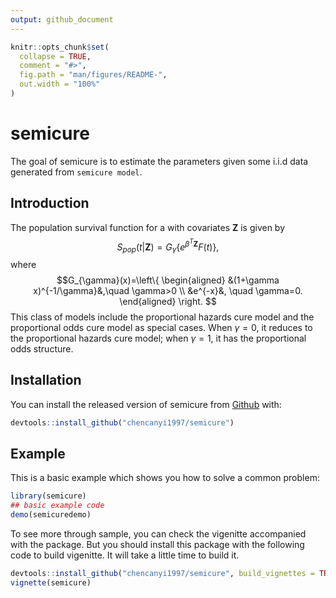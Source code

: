 ```yaml
---
output: github_document
---
```


<!-- README.md is generated from README.Rmd. Please edit that file -->

```r
knitr::opts_chunk$set(
  collapse = TRUE,
  comment = "#>",
  fig.path = "man/figures/README-",
  out.width = "100%"
)
```

# semicure

<!-- badges: start -->
<!-- badges: end -->
The goal of semicure is to estimate the parameters given some i.i.d data generated from `semicure model`.

## Introduction

The population survival function for a with covariates $\mathbf{Z}$ is given by
$$
S_{pop}(t|\mathbf{Z})=G_{\gamma}\{e^{\beta^T\mathbf{Z}}F(t)\},
$$
where
$$G_{\gamma}(x)=\left\{
\begin{aligned}
&(1+\gamma x)^{-1/\gamma}&,\quad \gamma>0 \\
&e^{-x}&, \quad \gamma=0.
\end{aligned}
\right.
$$
This class of models include the proportional hazards cure model and the proportional odds cure model as special cases. When $\gamma=0$, it reduces to the proportional hazards cure model; when $\gamma=1$, it has the proportional odds structure.

## Installation

You can install the released version of semicure from [Github](https://github.com/chencanyi1997/semicure) with:

``` r
devtools::install_github("chencanyi1997/semicure")
```

## Example

This is a basic example which shows you how to solve a common problem:

```r
library(semicure)
## basic example code
demo(semicuredemo)
```

To see more through sample, you can check the vigenitte accompanied with the package. But you should install this package with the following code to build vigenitte. It will take a little time to build it.
```r
devtools::install_github("chencanyi1997/semicure", build_vignettes = TRUE)
vignette(semicure)
```

